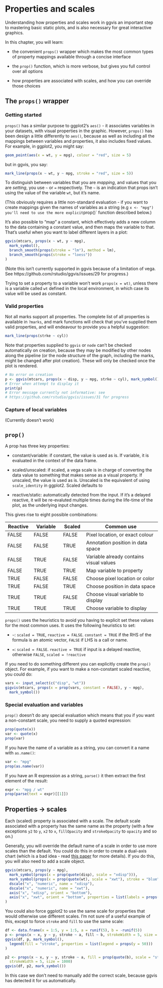 <!--
%\VignetteEngine{knitr}
%\VignetteIndexEntry{Properties and scales}
-->

# Properties and scales

Understanding how properties and scales work in ggvis an important step to 
mastering basic static plots, and is also necessary for great interactive
graphics.

In this chapter, you will learn:

* the convenient `props()` wrapper which makes the most common types of 
  property mappings available through a concise interface
  
* the `prop()` function, which is more verbose, but gives you full control
  over all options
  
* how properties are associated with scales, and how you can override 
  those choices
  
## The `props()` wrapper

### Getting started

`props()` has a similar purpose to ggplot2's `aes()` - it associates variables
in your datasets, with visual properties in the graphic. However, `props()` 
has been design a little differently to `aes()`, because as well as including
all the mappings between variables and properties, it also includes fixed 
values. For example, in ggplot2, you might say:

```R
geom_point(aes(x = wt, y = mpg), colour = "red", size = 5)
```

but in ggvis, you say:

```R
mark_line(props(x ~ wt, y ~ mpg, stroke = "red", size = 5))
```

To distinguish between variables that you are _mapping_, and values that you
are _setting_, you use `~` or `=` respectively. The `~` is an indication that
props isn't using the value of the variable `wt`, but it's name. 

(This obviously requires a little non-standard evaluation - if you want to 
create mappings given the names of variables as a string (e.g `x <- "mpg")
you'll need to use the more explicit `prop()` function described below.)

It's also possible to "map" a constant, which effectively adds a new column to
the data containing a constant value, and then maps the variable to that. 
That's useful when you want to label different layers in a plot:

```R
ggvis(mtcars, props(x ~ wt, y ~ mpg), 
  mark_symbol(),
  branch_smooth(props(stroke = "lm"), method = lm),
  branch_smooth(props(stroke = "loess"))
)
```

(Note this isn't currently supported in ggvis because of a limitation 
of vega. See https://github.com/rstudio/ggvis/issues/29 for progress.)

Trying to set a property to a variable won't work `props(x = wt)`, unless there
is a variable called `wt` defined in the local environment, in which case its
value will be used as constant.


### Valid properties

Not all marks support all properties. The complete list of all properties is 
available in `?marks`, and mark functions will check that you've supplied them
valid properties, and will endeavour to provide you a helpful suggestion:

```r
mark_line(props(strke ~ cyl))
```

Note that properties supplied to `ggvis` or `node` can't be checked 
automatically on creation, because they may be modified by other nodes along
the pipeline (or the node structure of the graph, including the marks, might
be changed after plot creation). These will only be checked once the plot
is rendered.

```r
# No error on creation
p <- ggvis(mtcars, props(x ~ disp, y ~ mpg, strke ~ cyl), mark_symbol())
# Error when attempt to display it
print(p)
# Error message currently not informative: see 
# https://github.com/rstudio/ggvis/issues/31 for progress
```

### Capture of local variables

(Currently doesn't work)

## `prop()`

A prop has three key properties:

* constant/variable: if constant, the value is used as is. If variable, it is
  evaluated in the context of the data frame. 

* scaled/unscaled: if scaled, a vega scale is in charge of converting the data
  value to something that makes sense as a visual property. If unscaled, the
  value is used as is. Unscaled is the equivalent of using `scale_identity` in
  ggplot2. Scaled defaults to 
  
* reactive/static: automatically detected from the input. If it's a delayed
  reactive, it will be re-evaluted multiple times during the life-time of the
  plot, as the underlying input changes.

This gives rise to eight possible combinations:

Reactive | Variable | Scaled | Common use | In props
---------|----------|--------|-------------------------
FALSE    | FALSE    | FALSE  | Pixel location, or exact colour | `x = 1`
FALSE    | FALSE    | TRUE   | Annotation position in data space | `x ~ 1`
FALSE    | TRUE     | FALSE  | Variable already contains visual values | 
FALSE    | TRUE     | TRUE   | Map variable to property | `x ~ mpg`
TRUE     | FALSE    | FALSE  | Choose pixel location or color | `x = input_slider()`
TRUE     | FALSE    | TRUE   | Choose position in data space |
TRUE     | TRUE     | FALSE  | Choose visual variable to display
TRUE     | TRUE     | TRUE   | Choose variable to display |

`props()` uses the heuristics to avoid you having to explicit set these values
for the most common uses. It uses the following heuristics to set:

* `~`: `scaled = TRUE`, `reactive = FALSE`. `constant = TRUE` if the RHS of the 
  formula is an atomic vector, `FALSE` if LHS is a call or name. 

* `=`: `scaled = FALSE`. `reactive = TRUE` if input is a delayed reactive,
  otherwise `FALSE`, `scaled = !reactive`

If you need to do something different you can explicitly create the `prop()` 
object.  For example, if you want to make a non-constant scaled reactive, you
could do:

```R
vars <- input_select(c("disp", "wt"))
gigvis(mtcars, props(x = prop(vars, constant = FALSE), y ~ mpg), 
  mark_symbol())
```

### Special evaluation and variables

`prop()` doesn't do any special evaluation which means that you if you want a
non-constant scale, you need to supply a quoted expression:

```R
prop(quote(x))
var <- quote(x)
prop(var)
```

If you have the name of a variable as a string, you can convert it a name with
`as.name()`:

```R
var <- "mpg"
prop(as.name(var))
```

If you have an R expression as a string, `parse()` it then extract the first
element of the result:

```R
expr <- "mpg / wt"
prop(parse(text = expr)[[1]])
```

## Properties -> scales

Each (scaled) property is associated with a scale. The default scale associated
with a property has the same name as the property (with a few exceptions `y2` 
to `y`, `x2` to `x`, `fillOpacity` and `strokeOpacity` to `opacity` and so on.)

Generally, you will override the default name of a scale in order to use 
more scales than the default. You could do this in order to create a dual-axis
chart (which is a bad idea - read [this paper][dual-axis] for more details).
If you do this, you will also need to add a scale object.

```R
ggvis(mtcars, props(y ~ mpg), 
  mark_symbol(props(x = prop(quote(disp), scale = "xdisp"))),
  mark_symbol(props(x = prop(quote(wt), scale = "xwt"), stroke = "blue")),
  dscale("x", "numeric", name = "xdisp"),
  dscale("x", "numeric", name = "xwt"),
  axis("x", "xdisp", orient = "bottom"),
  axis("x", "xwt", orient = "bottom", properties = list(labels = props(fill = "blue")))
)
```

You could also force ggplot2 to use the same scale for properties that would
otherwise use different scales. I'm not sure of a useful example of this, 
except to force `stroke` and `fill` to use the same scale:

```R
df <- data.frame(x = 1:5, y = 1:5, a = runif(5), b = -runif(5))
p <- props(x ~ x, y ~ y, stroke ~ a, fill ~ b, strokeWidth = 5, size = 1000)
ggvis(df, p, mark_symbol(),
  legend(fill = "stroke", properties = list(legend = props(y = 50)))
)

p2 <- props(x ~ x, y ~ y, stroke ~ a, fill = prop(quote(b), scale = "stroke"), 
  strokeWidth = 5, size = 1000)
ggvis(df, p2, mark_symbol())
```

In this case we don't need to manually add the correct scale, because ggvis
has detected it for us automatically.

[dual-axis]: https://www.lri.fr/~isenberg/publications/papers/Isenberg_2011_ASO.pdf